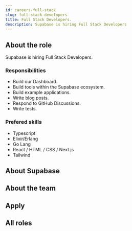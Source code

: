 ```yaml
---
id: careers-full-stack
slug: full-stack-developers
title: Full Stack Developers.
description: Supabase is hiring Full Stack Developers
---
```



## About the role

Supabase is hiring Full Stack Developers.

### Responsibilities

- Build our Dashboard.
- Build tools within the Supabase ecosystem.
- Build example applications.
- Write blog posts.
- Respond to GitHub Discussions.
- Write tests.

### Prefered skills

- Typescript
- Elixir/Erlang
- Go Lang
- React / HTML / CSS / Next.js
- Tailwind

## About Supabase

<About/> 

## About the team

<Team/> 

## Apply

<Apply/> 

## All roles

<Roles/> 